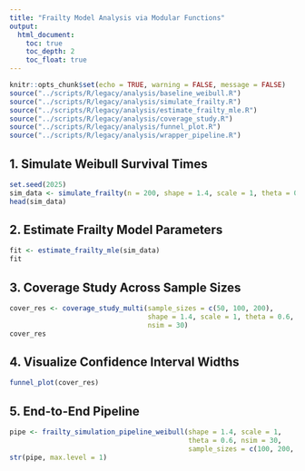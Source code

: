 ```yaml
---
title: "Frailty Model Analysis via Modular Functions"
output:
  html_document:
    toc: true
    toc_depth: 2
    toc_float: true
---
```


```r
knitr::opts_chunk$set(echo = TRUE, warning = FALSE, message = FALSE)
source("../scripts/R/legacy/analysis/baseline_weibull.R")
source("../scripts/R/legacy/analysis/simulate_frailty.R")
source("../scripts/R/legacy/analysis/estimate_frailty_mle.R")
source("../scripts/R/legacy/analysis/coverage_study.R")
source("../scripts/R/legacy/analysis/funnel_plot.R")
source("../scripts/R/legacy/analysis/wrapper_pipeline.R")
```

## 1. Simulate Weibull Survival Times

```r
set.seed(2025)
sim_data <- simulate_frailty(n = 200, shape = 1.4, scale = 1, theta = 0.6)
head(sim_data)
```

## 2. Estimate Frailty Model Parameters

```r
fit <- estimate_frailty_mle(sim_data)
fit
```

## 3. Coverage Study Across Sample Sizes

```r
cover_res <- coverage_study_multi(sample_sizes = c(50, 100, 200),
                                  shape = 1.4, scale = 1, theta = 0.6,
                                  nsim = 30)
cover_res
```

## 4. Visualize Confidence Interval Widths

```r
funnel_plot(cover_res)
```

## 5. End-to-End Pipeline

```r
pipe <- frailty_simulation_pipeline_weibull(shape = 1.4, scale = 1,
                                            theta = 0.6, nsim = 30,
                                            sample_sizes = c(100, 200, 400))
str(pipe, max.level = 1)
```

